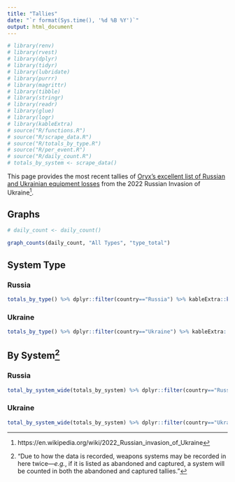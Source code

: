```yaml
---
title: "Tallies"
date: "`r format(Sys.time(), '%d %B %Y')`"
output: html_document
---
```


```r
# library(renv)
# library(rvest)
# library(dplyr)
# library(tidyr)
# library(lubridate)
# library(purrr)
# library(magrittr)
# library(tibble)
# library(stringr)
# library(readr)
# library(glue)
# library(logr)
# library(kableExtra)
# source("R/functions.R")
# source("R/scrape_data.R")
# source("R/totals_by_type.R")
# source("R/per_event.R")
# source("R/daily_count.R")
# totals_by_system <- scrape_data()
```

This page provides the most recent tallies of [Oryx's excellent list of Russian and Ukrainian equipment losses](https://www.oryxspioenkop.com/2022/02/attack-on-europe-documenting-equipment.html) from the 2022 Russian Invasion of Ukraine^[https://en.wikipedia.org/wiki/2022_Russian_invasion_of_Ukraine].

## Graphs
```r
# daily_count <- daily_count()

graph_counts(daily_count, "All Types", "type_total")
```


## System Type {.tabset}

### Russia

```r
totals_by_type() %>% dplyr::filter(country=="Russia") %>% kableExtra::kbl(caption="Russia: Totals by System Type and Status") %>% kableExtra::kable_classic(font_size=16)
```

### Ukraine

```r
totals_by_type() %>% dplyr::filter(country=="Ukraine") %>% kableExtra::kbl(caption="Ukraine: Totals by System Type and Status") %>% kableExtra::kable_classic(font_size=16)
```

## By System^["Due to how the data is recorded, weapons systems may be recorded in here twice—*e.g.*, if it is listed as abandoned and captured, a system will be counted in both the abandoned and captured tallies."]  {.tabset}

### Russia
```r
total_by_system_wide(totals_by_system) %>% dplyr::filter(country=="Russia") %>% dplyr::arrange(desc(total)) %>% kableExtra::kbl(caption="Russia: Totals by System and Status") %>% kableExtra::kable_classic(font_size=16)
```

### Ukraine

```r
total_by_system_wide(totals_by_system) %>% dplyr::filter(country=="Ukraine") %>% dplyr::arrange(desc(total)) %>% kableExtra::kbl(caption="Ukraine: Totals by System and Status") %>% kableExtra::kable_classic(font_size=16)
```
